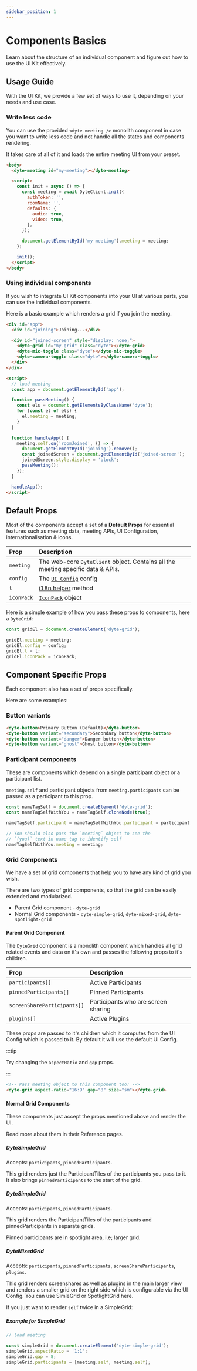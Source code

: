 ```yaml
---
sidebar_position: 1
---
```


# Components Basics

Learn about the structure of an individual component and figure out how to use
the UI Kit effectively.

## Usage Guide

With the UI Kit, we provide a few set of ways to use it, depending on your needs
and use case.

### Write less code

You can use the provided `<dyte-meeting />` monolith component in case you want
to write less code and not handle all the states and components rendering.

It takes care of all of it and loads the entire meeting UI from your preset.

```html
<body>
  <dyte-meeting id="my-meeting"></dyte-meeting>

  <script>
    const init = async () => {
      const meeting = await DyteClient.init({
        authToken: '',
        roomName: '',
        defaults: {
          audio: true,
          video: true,
        },
      });

      document.getElementById('my-meeting').meeting = meeting;
    };

    init();
  </script>
</body>
```

### Using individual components

If you wish to integrate UI Kit components into your UI at various parts, you
can use the individual components.

Here is a basic example which renders a grid if you join the meeting.

```html
<div id="app">
  <div id="joining">Joining...</div>

  <div id="joined-screen" style="display: none;">
    <dyte-grid id="my-grid" class="dyte"></dyte-grid>
    <dyte-mic-toggle class="dyte"></dyte-mic-toggle>
    <dyte-camera-toggle class="dyte"></dyte-camera-toggle>
  </div>
</div>

<script>
  // load meeting
  const app = document.getElementById('app');

  function passMeeting() {
    const els = document.getElementsByClassName('dyte');
    for (const el of els) {
      el.meeting = meeting;
    }
  }

  function handleApp() {
    meeting.self.on('roomJoined', () => {
      document.getElementById('joining').remove();
      const joinedScreen = document.getElementById('joined-screen');
      joinedScreen.style.display = 'block';
      passMeeting();
    });
  }

  handleApp();
</script>
```

## Default Props

Most of the components accept a set of a **Default Props** for essential
features such as meeting data, meeting APIs, UI Configuration,
internationalisation & icons.

| Prop       | Description                                                                      |
| :--------- | :------------------------------------------------------------------------------- |
| `meeting`  | The web-core `DyteClient` object. Contains all the meeting specific data & APIs. |
| `config`   | The [`UI Config`](../reference/interfaces/UIConfig) config                       |
| `t`        | [i18n helper](../reference/#dytei18n) method                                     |
| `iconPack` | [`IconPack`](../reference/#iconpack) object                                      |

Here is a simple example of how you pass these props to components, here a
`DyteGrid`:

```js
const gridEl = document.createElement('dyte-grid');

gridEl.meeting = meeting;
gridEl.config = config;
gridEl.t = t;
gridEl.iconPack = iconPack;
```

## Component Specific Props

Each component also has a set of props specifically.

Here are some examples:

### Button variants

```html
<dyte-button>Primary Button (Default)</dyte-button>
<dyte-button variant="secondary">Secondary button</dyte-button>
<dyte-button variant="danger">Danger button</dyte-button>
<dyte-button variant="ghost">Ghost button</dyte-button>
```

### Participant components

These are components which depend on a single participant object or a
participant list.

`meeting.self` and participant objects from `meeting.participants` can be passed
as a participant to this prop.

```js
const nameTagSelf = document.createElement('dyte-grid');
const nameTagSelfWithYou = nameTagSelf.cloneNode(true);

nameTagSelf.participant = nameTagSelfWithYou.participant = participant;

// You should also pass the `meeting` object to see the
// `(you)` text in name tag to identify self
nameTagSelfWithYou.meeting = meeting;
```

### Grid Components

We have a set of grid components that help you to have any kind of grid you
wish.

There are two types of grid components, so that the grid can be easily extended
and modularized.

- Parent Grid component - `dyte-grid`
- Normal Grid components - `dyte-simple-grid`, `dyte-mixed-grid`,
  `dyte-spotlight-grid`

#### Parent Grid Component

The `DyteGrid` component is a monolith component which handles all grid related
events and data on it's own and passes the following props to it's children.

| Prop                        | Description                         |
| :-------------------------- | :---------------------------------- |
| `participants[]`            | Active Participants                 |
| `pinnedParticipants[]`      | Pinned Participants                 |
| `screenShareParticipants[]` | Participants who are screen sharing |
| `plugins[]`                 | Active Plugins                      |

These props are passed to it's children which it computes from the UI Config
which is passed to it. By default it will use the default UI Config.

:::tip

Try changing the `aspectRatio` and `gap` props.

:::

```html
<!-- Pass meeting object to this component too! -->
<dyte-grid aspect-ratio="16:9" gap="8" size="sm"></dyte-grid>
```

#### Normal Grid Components

These components just accept the props mentioned above and render the UI.

Read more about them in their Reference pages.

##### DyteSimpleGrid

Accepts: `participants`, `pinnedParticipants`.

This grid renders just the ParticipantTiles of the participants you pass to it.
It also brings `pinnedParticipants` to the start of the grid.

##### DyteSimpleGrid

Accepts: `participants`, `pinnedParticipants`.

This grid renders the ParticipantTiles of the participants and
pinnedParticipants in separate grids.

Pinned participants are in spotlight area, i.e; larger grid.

##### DyteMixedGrid

Accepts: `participants`, `pinnedParticipants`, `screenShareParticipants`,
`plugins`.

This grid renders screenshares as well as plugins in the main larger view and
renders a smaller grid on the right side which is configurable via the UI
Config. You can use SimleGrid or SpotlightGrid here.

If you just want to render `self` twice in a SimpleGrid:

##### Example for SimpleGrid

```js
// load meeting

const simpleGrid = document.createElement('dyte-simple-grid');
simpleGrid.aspectRatio = '1:1';
simpleGrid.gap = 8;
simpleGrid.participants = [meeting.self, meeting.self];
```
